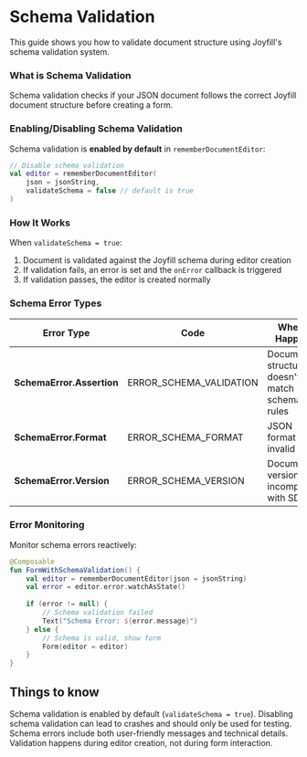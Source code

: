 # Schema Validation

This guide shows you how to validate document structure using Joyfill's schema validation system.

### **What is Schema Validation**

Schema validation checks if your JSON document follows the correct Joyfill document structure before creating a form.

### **Enabling/Disabling Schema Validation**

Schema validation is **enabled by default** in `rememberDocumentEditor`:

```kotlin
// Disable schema validation
val editor = rememberDocumentEditor(
    json = jsonString,
    validateSchema = false // default is true
)
```

### **How It Works**

When `validateSchema = true`:

1. Document is validated against the Joyfill schema during editor creation
2. If validation fails, an error is set and the `onError` callback is triggered
3. If validation passes, the editor is created normally

### **Schema Error Types**

| Error Type | Code | When It Happens | Example |
| --- | --- | --- | --- |
| **SchemaError.Assertion** | ERROR_SCHEMA_VALIDATION | Document structure doesn't match schema rules | Missing required properties like files or fields |
| **SchemaError.Format** | ERROR_SCHEMA_FORMAT | JSON format is invalid | Empty/blank string or malformed JSON |
| **SchemaError.Version** | ERROR_SCHEMA_VERSION | Document version incompatible with SDK | Document created with newer SDK version |

### **Error Monitoring**

Monitor schema errors reactively:

```kotlin
@Composable
fun FormWithSchemaValidation() {
    val editor = rememberDocumentEditor(json = jsonString)
    val error = editor.error.watchAsState()
    
    if (error != null) {
        // Schema validation failed
        Text("Schema Error: ${error.message}")
    } else {
        // Schema is valid, show form
        Form(editor = editor)
    }
}
```

## Things to know

Schema validation is enabled by default (`validateSchema = true`). Disabling schema validation can lead to crashes and should only be used for testing. Schema errors include both user-friendly messages and technical details. Validation happens during editor creation, not during form interaction.